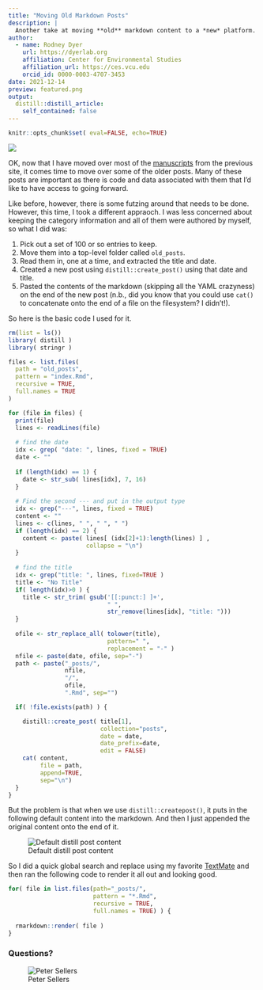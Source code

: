 ```yaml
---
title: "Moving Old Markdown Posts"
description: |
  Another take at moving **old** markdown content to a *new* platform.   While markdown is supposed to be universal, the kinds of meta data assocaited with it in certain systems is a bit wonky and forces us to do some magic.  Here I take a less retentive approach than what I did moving manuscript entries over since I do not have to maintain as much meta-data about each post.
author:
  - name: Rodney Dyer
    url: https://dyerlab.org
    affiliation: Center for Environmental Studies
    affiliation_url: https://ces.vcu.edu
    orcid_id: 0000-0003-4707-3453
date: 2021-12-14
preview: featured.png
output:
  distill::distill_article:
    self_contained: false
---
```


```r
knitr::opts_chunk$set( eval=FALSE, echo=TRUE)
```

![](featured.png)


OK, now that I have moved over most of the  [manuscripts](../2021-12-12-moving-manuscripts-from-hugo/) from the previous site, it comes time to move over some of the older posts.  Many of these posts are important as there is code and data associated with them that I'd like to have access to going forward.

Like before, however, there is some futzing around that needs to be done.  However, this time, I took a different appraoch.  I was less concerned about keeping the category information and all of them were authored by myself, so what I did was:

1. Pick out a set of 100 or so entries to keep.  
2. Move them into a top-level folder called `old_posts`.  
3. Read them in, one at a time, and extracted the title and date.
4. Created a new post using `distill::create_post()` using that date and title.  
5. Pasted the contents of the markdown (skipping all the YAML crazyness) on the end of the new post (n.b., did you know that you could use `cat()` to concatenate onto the end of a file on the filesystem?  I didn't!).  

So here is the basic code I used for it.


```r
rm(list = ls())
library( distill )
library( stringr )

files <- list.files(
  path = "old_posts",
  pattern = "index.Rmd",
  recursive = TRUE,
  full.names = TRUE
)

for (file in files) {
  print(file)
  lines <- readLines(file)
  
  # find the date 
  idx <- grep( "date: ", lines, fixed = TRUE)
  date <- ""
  
  if (length(idx) == 1) {
    date <- str_sub( lines[idx], 7, 16)
  }
  
  # Find the second --- and put in the output type
  idx <- grep("---", lines, fixed = TRUE)
  content <- ""
  lines <- c(lines, " ", " ", " ")
  if (length(idx) == 2) {
    content <- paste( lines[ (idx[2]+1):length(lines) ] , 
                      collapse = "\n")
  }
  
  # find the title
  idx <- grep("title: ", lines, fixed=TRUE )
  title <- "No Title"
  if( length(idx)>0 ) { 
    title <- str_trim( gsub('[[:punct:] ]+', 
                            " ", 
                            str_remove(lines[idx], "title: ")))
  }
  
  ofile <- str_replace_all( tolower(title),  
                            pattern=" ", 
                            replacement = "-" ) 
  nfile <- paste(date, ofile, sep="-") 
  path <- paste("_posts/",
                nfile,
                "/", 
                ofile, 
                ".Rmd", sep="")

  if( !file.exists(path) ) { 

    distill::create_post( title[1], 
                          collection="posts", 
                          date = date, 
                          date_prefix=date, 
                          edit = FALSE)
    cat( content, 
         file = path, 
         append=TRUE, 
         sep="\n")  
  }
}
```

But the problem is that when we use `distill::createpost()`, it puts in the following default content into the markdown.  And then I just appended the original content onto the end of it.

![Default distill post content](DefaultPostContent.png)

So I did a quick global search and replace using my favorite [TextMate](https://macromates.com) and then ran the following code to render it all out and looking good.

```r
for( file in list.files(path="_posts/", 
                        pattern = "*.Rmd",
                        recursive = TRUE,
                        full.names = TRUE) ) { 
  
  rmarkdown::render( file )  
}
```


### Questions?
![Peter Sellers](peter_sellers.gif)




